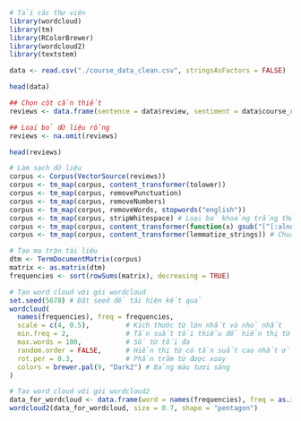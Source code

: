 ```r
# Tải các thư viện
library(wordcloud)
library(tm)
library(RColorBrewer)
library(wordcloud2)
library(textstem)
```


```r

data <- read.csv("./course_data_clean.csv", stringsAsFactors = FALSE)
```

```r
head(data)
```

```r


## Chọn cột cần thiết 
reviews <- data.frame(sentence = data$review, sentiment = data$course_rating_int)

## Loại bỏ dữ liệu rỗng
reviews <- na.omit(reviews)

head(reviews)

# Làm sạch dữ liệu
corpus <- Corpus(VectorSource(reviews))
corpus <- tm_map(corpus, content_transformer(tolower))
corpus <- tm_map(corpus, removePunctuation)
corpus <- tm_map(corpus, removeNumbers)
corpus <- tm_map(corpus, removeWords, stopwords("english"))
corpus <- tm_map(corpus, stripWhitespace) # Loại bỏ khoảng trắng thừa
corpus <- tm_map(corpus, content_transformer(function(x) gsub("[^[:alnum:] ]", "", x))) # Loại bỏ ký tự đặc biệt
corpus <- tm_map(corpus, content_transformer(lemmatize_strings)) # Chuẩn hóa từ vựng

```



```r
# Tạo ma trận tài liệu
dtm <- TermDocumentMatrix(corpus)
matrix <- as.matrix(dtm)
frequencies <- sort(rowSums(matrix), decreasing = TRUE)
```

```r
# Tạo word cloud với gói wordcloud
set.seed(5678) # Đặt seed để tái hiện kết quả
wordcloud(
  names(frequencies), freq = frequencies,
  scale = c(4, 0.5),         # Kích thước từ lớn nhất và nhỏ nhất
  min.freq = 2,              # Tần suất tối thiểu để hiển thị từ
  max.words = 100,           # Số từ tối đa
  random.order = FALSE,      # Hiển thị từ có tần suất cao nhất ở trung tâm
  rot.per = 0.3,             # Phần trăm từ được xoay
  colors = brewer.pal(9, "Dark2") # Bảng màu tươi sáng
)
```

```r
# Tạo word cloud với gói wordcloud2
data_for_wordcloud <- data.frame(word = names(frequencies), freq = as.integer(frequencies))
wordcloud2(data_for_wordcloud, size = 0.7, shape = "pentagon")
```

